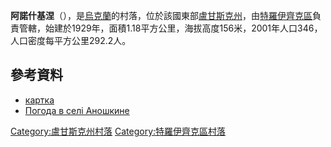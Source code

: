 {{coord|49|50|26|N|38|11|45|E|scale:100000|display=title}}

'''阿諾什基涅'''（{{lang-uk|Аношкине}}），是[[烏克蘭|烏克蘭]]的村落，位於該國東部[[盧甘斯克州|盧甘斯克州]]，由[[特羅伊齊克區|特羅伊齊克區]]負責管轄，始建於1929年，面積1.18平方公里，海拔高度156米，2001年人口346，人口密度每平方公里292.2人。

==參考資料==
* [http://w1.c1.rada.gov.ua/pls/z7502/A005?rf7571=18883 картка]{{dead link|date=2018年1月 |bot=InternetArchiveBot |fix-attempted=yes }}
* [http://weather.in.ua/ua/lyganskaja/237 Погода в селі Аношкине]

{{DEFAULTSORT:Аношкине}}
[[Category:盧甘斯克州村落|Category:盧甘斯克州村落]]
[[Category:特羅伊齊克區村落|Category:特羅伊齊克區村落]]


{{Luhansk-geo-stub}}
